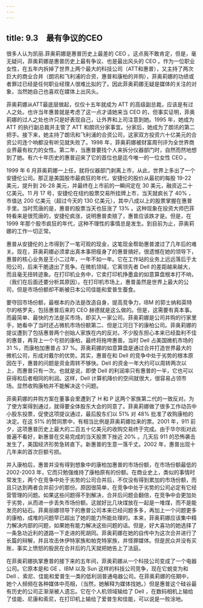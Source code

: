 ```yaml
---
---
---
```

title: 9.3　最有争议的CEO
---



很多人认为凯丽.菲奥莉娜是惠普历史上最差的 CEO 。这点我不敢肯定，但是，毫无疑问，菲奥莉娜是惠普历史上最有争议、也是最出风头的 CEO 。作为一位职业女性，在五年内拆掉了世界上两个最大的科技公司（ATT和惠普），又主持了两次巨大的商业合并（朗讯和飞利浦的合资，惠普和康柏的并购），菲奥莉娜的功绩或者罪过已经是任何职业经理人很难比拟的了。因此菲奥莉娜无疑是媒体的关注的对象，当然她自己也喜欢在媒体上出风头。

菲奥莉娜从ATT最底层做起，仅仅十五年就成为 ATT 的高级副总裁，应该是有过人之处。也许当年惠普就是考虑了这一点才请她来当 CEO 的，但事实证明，菲奥莉娜的过人之处也许只是好表现自己，让外界和上司注意到她。1995 年，她成为 ATT 的执行副总裁并主管了 ATT 和朗讯分家事宜。分家后，她成为了朗讯的第二把手。接下来，她主持了朗讯和飞利浦的合资公司，这家双方投资六十亿美元的合资公司连个响都没有听见就失败了。1998 年，菲奥莉娜被财富周刊评为全世界商业界最有权力的女性。第二年，当惠普要找个人来拆分仪器部门时，自然而然地想到了她。有六十年历史的惠普迎来了它的首位也是迄今唯一的一位女性 CEO 。

1999 年 6 月菲奥莉娜一上任，就将仪器部门剥离上市，从此，世界上多出了一个安捷伦公司。那正是美国股市最疯狂的年代，安捷伦的股价从最初的每股 19-22 美元，提升到 26-28 美元，并最终在上市前的一瞬间定在 30 美元，融资近二十亿美元。11 月 17 号，安捷伦在纽约股票交易所挂牌上市，当天就疯长了 40% ，市值达 200 亿美元（超过今天的 130 亿美元），其中八成以上的股票掌握在惠普手里。当时荒唐的是，惠普的股票当天也狂涨了 13% 。这种现象在投资大师巴菲特看来是很荒唐的，安捷伦疯涨，说明惠普卖赔了，惠普应该跌才是。但是，在 1999 年那个股市疯狂的年代，这种不理性的事情总是发生。到目前为止，菲奥莉娜的工作一切正常。

惠普从安捷伦的上市得到了一笔可观的现金，这笔现金帮助惠普渡过了几年后的难关。现在，菲奥莉娜必须拿出真本事把瘦身了的惠普搞好。很遗憾在她的领导下，惠普的核心业务是王小二过年，一年不如一年。它在工作站的业务上远远落后于太阳公司，后来干脆退出了竞争。在微机领域，它离领先者 Dell 的差距越来越大，而且毫无扭转迹象。在打印机业务中，它卖打印机挣墨盒的如意算盘根本打不响，（我们在后面还要分析其原因）。在打印机市场上，惠普虽然是世界上最大的公司，但是市场份额却不断被日本公司佳能和爱普生蚕食。

要夺回市场份额，最根本的办法是改造自身，提高竞争力，IBM 的郭士纳和英特尔的格罗夫，包括惠普后来的 CEO 赫德就是这么做的。但是，这需要有真本事。而最简单、最快的方法是买市场，即买入一家公司。菲奥莉娜是公司并购的行家里手，她看中了当时还占微机市场份额第二、但是江河日下的康柏公司。菲奥莉娜的提议遭到了包括惠普两个创始人家族在内的反对。不少股东担心本来已经盈利不佳的惠普，再背上一个亏损的康柏，最终将拖垮惠普。当时 Dell 占美国微机市场的 31 %，而康柏加惠普占 37 %。菲奥莉娜的如意算盘是通过合并打造世界最大的微机公司，形成对戴尔的优势。其实，惠普在和 Dell 的竞争中处于劣势的根本原因在于，惠普的问题是资金周转不够快。Dell 的资金一年大约可以周转两次以上，而惠普只有一次。也就是说，即使 Dell 的利润率只有惠普的一半，它也可以获得和后者相同的利润。这样，Dell 计算机降价的空间就很大，很容易占领市场。显然收购康柏并不能解决这个问题。

菲奥莉娜的并购方案在董事会里遭到了 H 和 P 这两个家族第二代的一致反对。为了使方案得到通过，就得要全体股东大会的同意了。菲奥莉娜做了很多工作动员中小股东投票，促使这项提议通过，最后股东们以 51% 对 48% 批准了收购康柏的决定。在这 51% 的赞同票中，有相当比例是菲奥莉娜拉来的票。2001 年，911 前夕，这项惠普历史上最大的二百五十亿美元的收购交易终于完成。由于华尔街对此普遍不看好，新惠普在交易完成的当天股票下挫近 20% 。几天后 911 的恐怖袭击发生了，美国经济形势急转直下。新惠普的生意一落千丈。2002 年，惠普出现十几年来的首次巨额亏损。

并入康柏后，惠普并没有得到想象中的康柏加惠普的市场份额，在市场份额最低的 2002-2003 年，它而只勉强维持了康柏原有的份额。在商业史上，类似的事情时常发生，两个在竞争中处于劣势的公司合并后，不仅没有得到累加的市场份额，而且只达到两者合并前少的那份。原因很简单，在竞争中处于劣势的公司必定有它经营管理的问题。如果这些问题得不到解决，合并后问题会翻倍，在竞争中会更加处于劣势，从而进一步丢失市场份额。这就好比几块煤放在一起是一堆煤，而不是能发亮的钻石。菲奥丽娜领导下的惠普公司本来已经问题多多，再加上一个问题更多的康柏，成堆的问题早已超出了她的能力所能处理的。本来，菲奥莉娜应该集中精力解决内部的问题，如果她有能力解决这些问题的话。但是，好大喜功的她选择了一条急功近利的道路一下走进的死胡同。菲奥莉娜在她的自传中为这次合并进行了长篇的辩解，并且攻击休伊特家族和帕克特家族，并怪罪媒体。但是民众并没有买账，事实上愤怒的股民在合并后的几天就把她告上了法庭。

在菲奥莉娜执掌惠普的接下来的五年间，菲奥莉娜从一个科技公司变成了一个电器公司。它原本是和 GE 、IBM 以及 Sun 这样的科技公司竞争，现在它蜕变为和 Dell 、索尼、佳能和爱普生一类的低利润普通电器公司。在菲奥莉娜的任期中，她个人频频在各种媒体中亮相，（当然，她解释为媒体找她。）但是惠普这个硅谷最有历史的公司正渐渐被人遗忘。它在个人机领域输给了 Dell ，在数码相机上输给了佳能、尼康和索尼，在打印机上输给了爱普生和佳能，可以说是一败涂地。